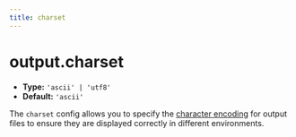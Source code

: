 ```yaml
---
title: charset
---
```


# output.charset

- **Type:** `'ascii' | 'utf8'`
- **Default:** `'ascii'`

The `charset` config allows you to specify the [character encoding](https://developer.mozilla.org/en-US/docs/Glossary/Character_encoding) for output files to ensure they are displayed correctly in different environments.


<RsbuildConfig configName="output.charset" />
